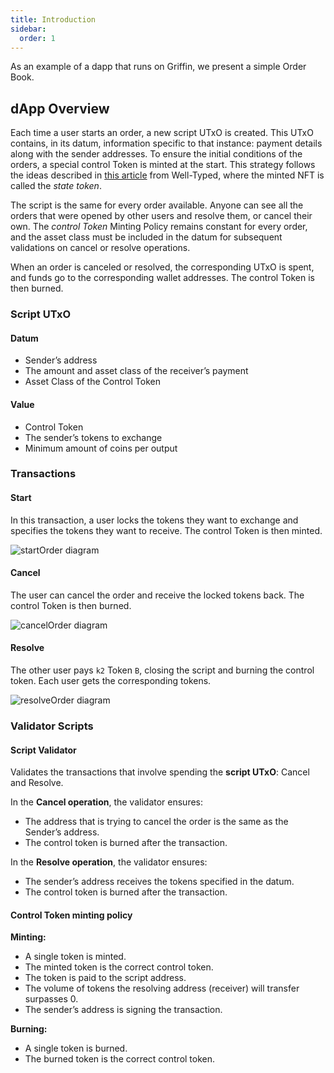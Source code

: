 ```yaml
---
title: Introduction
sidebar:
  order: 1
---
```


As an example of a dapp that runs on Griffin, we present a simple Order Book.

## dApp Overview

Each time a user starts an order, a new script UTxO is created. This UTxO contains, in its datum, information specific to that instance: payment details along with the sender addresses. To ensure the initial conditions of the orders, a special control Token is minted at the start.
This strategy follows the ideas described in [this article](https://well-typed.com/blog/2022/08/plutus-initial-conditions/)
from Well-Typed, where the minted NFT is called the *state token*.

The script is the same for every order available. Anyone can see all the orders that were opened by other users and resolve them, or cancel their own.
The *control Token* Minting Policy remains constant for every order, and the asset class must be included in the datum for subsequent validations on cancel or resolve operations.

When an order is canceled or resolved, the corresponding UTxO is spent, and funds go to the corresponding wallet addresses. The control Token is then burned.


### Script UTxO

#### Datum

- Sender’s address
- The amount and asset class of the receiver’s payment
- Asset Class of the Control Token

#### Value

- Control Token
- The sender’s tokens to exchange
- Minimum amount of coins per output


### Transactions

#### Start

In this transaction, a user locks the tokens they want to exchange and specifies the tokens they want to receive. The control Token is then minted.

![startOrder diagram](../../../assets/startOrder.png)

#### Cancel

The user can cancel the order and receive the locked tokens back. The control Token is then burned.

![cancelOrder diagram](../../../assets/cancelOrder.png)

#### Resolve

The other user pays `k2` Token `B`, closing the script and burning the control token. Each user gets the corresponding tokens.

![resolveOrder diagram](../../../assets/resolveOrder.png)


### Validator Scripts

#### Script Validator

Validates the transactions that involve spending the **script UTxO**: Cancel and Resolve.

In the **Cancel operation**, the validator ensures:

- The address that is trying to cancel the order is the same as the Sender’s address.
- The control token is burned after the transaction.

In the **Resolve operation**, the validator ensures:

- The sender’s address receives the tokens specified in the datum.
- The control token is burned after the transaction.

#### Control Token minting policy

**Minting:**

- A single token is minted.
- The minted token is the correct control token.
- The token is paid to the script address.
- The volume of tokens the resolving address (receiver) will transfer surpasses 0.
- The sender’s address is signing the transaction.

**Burning:**

- A single token is burned.
- The burned token is the correct control token.
